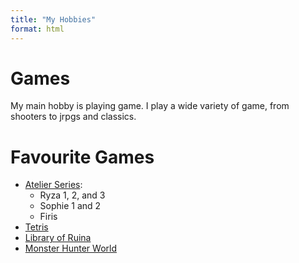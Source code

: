 ```yaml
---
title: "My Hobbies"
format: html
---
```


# Games
My main hobby is playing game. I play a wide variety of game, from shooters to jrpgs and classics. <br>

# Favourite Games

- <a href="https://en.wikipedia.org/wiki/Atelier_(video_game_series)" target="_blank">Atelier Series</a>:
  - Ryza 1, 2, and 3
  - Sophie 1 and 2
  - Firis
- <a href="https://en.wikipedia.org/wiki/Tetris" target="_blank">Tetris</a>
- <a href="https://lobotomycorp.fandom.com/wiki/Library_of_Ruina" target="_blank">Library of Ruina</a>
- <a href="https://en.wikipedia.org/wiki/Monster_Hunter:_World" target="_blank">Monster Hunter World</a>
